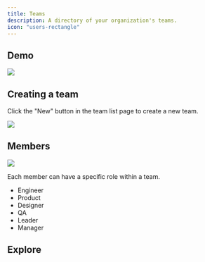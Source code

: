 ```yaml
---
title: Teams
description: A directory of your organization's teams.
icon: "users-rectangle"
---
```



## Demo

<Frame>
  <img src="/images/team-list.png" />
</Frame>

## Creating a team

Click the "New" button in the team list page to create a new team.

<Frame>
  <img src="/images/team-create.png" />
</Frame>

## Members

<Frame>
  <img src="/images/team-members.png" />
</Frame>

Each member can have a specific role within a team.

- Engineer
- Product
- Designer
- QA
- Leader
- Manager

## Explore

<CardGroup cols={2}>
  <Card
    title="Team Pull Requests"
    icon="code-pull-request"
    href="/features/pull-requests"
  />
  <Card title="Team Insights" icon="chart-simple" href="/features/team/intro" />
</CardGroup>

<CtaGetStarted />
